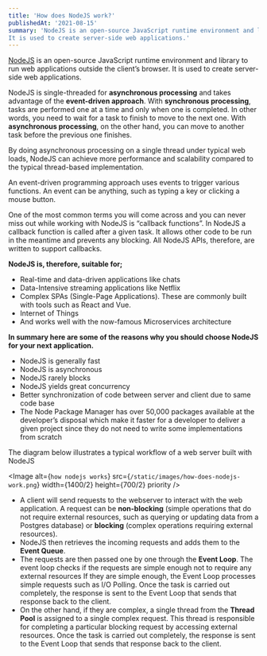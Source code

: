 ```yaml
---
title: 'How does NodeJS work?'
publishedAt: '2021-08-15'
summary: 'NodeJS is an open-source JavaScript runtime environment and library to run web applications outside the client’s browser. 
It is used to create server-side web applications.'
---
```


[NodeJS](https://nodejs.org/en/) is an open-source JavaScript runtime environment and library to run web applications outside the client’s browser. 
It is used to create server-side web applications.

NodeJS is single-threaded for **asynchronous processing** and takes advantage of the **event-driven approach**. 
With **synchronous processing**, tasks are performed one at a time and only when one is completed. 
In other words, you need to wait for a task to finish to move to the next one. 
With **asynchronous processing**, on the other hand, you can move to another task before the previous one finishes.

By doing asynchronous processing on a single thread under typical web loads, NodeJS can achieve more performance 
and scalability compared to the typical thread-based implementation.

An event-driven programming approach uses events to trigger various functions. 
An event can be anything, such as typing a key or clicking a mouse button.

One of the most common terms you will come across and you can never miss out while working with NodeJS is “callback functions”. 
In NodeJS a callback function is called after a given task. 
It allows other code to be run in the meantime and prevents any blocking. All NodeJS APIs, therefore, are written to support callbacks.

**NodeJS is, therefore, suitable for;**

- Real-time and data-driven applications like chats
- Data-Intensive streaming applications like Netflix 
- Complex SPAs (Single-Page Applications). These are commonly built with tools such as React and Vue.
- Internet of Things
- And works well with the now-famous Microservices architecture

**In summary here are some of the reasons why you should choose NodeJS for your next application.**

- NodeJS is generally fast
- NodeJS is asynchronous 
- NodeJS rarely blocks
- NodeJS yields great concurrency
- Better synchronization of code between server and client due to same code base
- The Node Package Manager has over 50,000 packages available at the developer’s disposal which make it faster for a 
developer to deliver a given project since they do not need to write some implementations from scratch

The diagram below illustrates a typical workflow of a web server built with NodeJS


<Image
  alt={`how nodejs works`}
  src={`/static/images/how-does-nodejs-work.png`}
  width={1400/2}
  height={700/2}
  priority
/>


- A client will send requests to the webserver to interact with the web application. 
A request can be **non-blocking** (simple operations that do not require external resources, such as querying or updating data from a Postgres database) 
or **blocking** (complex operations requiring external resources).
- NodeJS then retrieves the incoming requests and adds them to the **Event Queue**.
- The requests are then passed one by one through the **Event Loop**. 
The event loop checks if the requests are simple enough not to require any external resources
If they are simple enough, the Event Loop processes simple requests such as I/O Polling. 
Once the task is carried out completely, the response is sent to the Event Loop that sends that response back to the client.
- On the other hand, if they are complex, a single thread from the **Thread Pool** is assigned to a single complex request. 
This thread is responsible for completing a particular blocking request by accessing external resources. 
Once the task is carried out completely, the response is sent to the Event Loop that sends that response back to the client.


